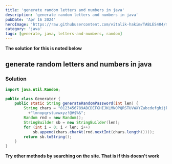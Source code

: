 ```yaml
---
title: 'generate random letters and numbers in java'
description: 'generate random letters and numbers in java'
pubDate: 'Apr 16 2024'
heroImage: 'https://raw.githubusercontent.com/vitalik-hakim/TABLES404/main/error_b/java.png'
category: 'java'
tags: [generate, java, letters-and-numbers, random]
---
```


**The solution for this is noted below**

## generate random letters and numbers in java

### Solution

```java
import java.util.Random;

public class Generator {
	public static String generateRandomPassword(int len) {
		String chars = "0123456789ABCDEFGHIJKLMNOPQRSTUVWXYZabcdefghijk"
          +"lmnopqrstuvwxyz!@#$%&";
		Random rnd = new Random();
		StringBuilder sb = new StringBuilder(len);
		for (int i = 0; i < len; i++)
			sb.append(chars.charAt(rnd.nextInt(chars.length())));
		return sb.toString();
	}
}
```

**Try other methods by searching on the site. That is if this doesn't work**
